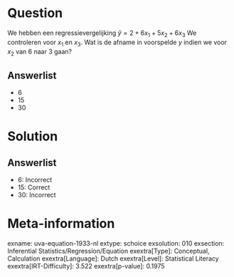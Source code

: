 Question
========

We hebben een regressievergelijking $\hat{y} = 2 + 6x_{1} +
5x_{2} + 6x_{3}$ We controleren voor *x*~1~ en *x*~3~. Wat is de
afname in voorspelde *y* indien we voor *x*~2~ van 6 naar 3 gaan?

Answerlist
----------

* 6
* 15
* 30

Solution
========

Answerlist
----------

* 6: Incorrect
* 15: Correct
* 30: Incorrect

Meta-information
================
exname: uva-equation-1933-nl
extype: schoice
exsolution: 010
exsection: Inferential Statistics/Regression/Equation
exextra[Type]: Conceptual, Calculation
exextra[Language]: Dutch
exextra[Level]: Statistical Literacy
exextra[IRT-Difficulty]: 3.522
exextra[p-value]: 0.1975
